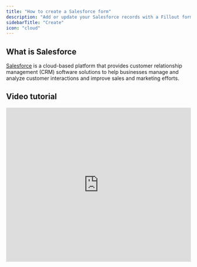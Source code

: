 ```yaml
---
title: "How to create a Salesforce form"
description: "Add or update your Salesforce records with a Fillout form. Embed your forms or share them anywhere via link or QR code."
sidebarTitle: "Create"
icon: "cloud"
---
```


## What is Salesforce

[Salesforce](https://www.salesforce.com/ap/?ref=filloutforms-helparticle) is a cloud-based platform that provides customer relationship management (CRM) software solutions to help businesses manage and analyze customer interactions and improve sales and marketing efforts.

## Video tutorial

<Frame>
  <iframe class="notion-asset-object-fit" src="https://www.loom.com/embed/c9e1d9e4470446fb97501d31b843c472" title="iframe video" frameborder="0" allowfullscreen loading="lazy" scrolling="auto" width="100%" height="420" />
</Frame>

## How it works

### 1. Connect your form to Salesforce

`+ Make a Fillout` or open an existing form. Navigate to **Integrate** page and look for `Salesforce`.

![Screenshot2025 02 12at5 11 15PM Pn](/images/Screenshot2025-02-12at5.11.15PM.png)

Click `Connect to Salesforce` to sign in with your Salesforce account. Then, choose an **object** where you would like to store responses to.

### 2. Map your form fields

Under **Mappings**, match the Salesforce fields on the left with the corresponding questions in your Fillout form using the dropdowns on the right.

<Frame style={{ width: '576px', height: '182px' }}>
  ![Screenshot of the Salesforce form creation page](/images/Screenshot2025-02-12at5.13.12PM.png)
</Frame>

Alternatively, you may choose to create a blank page, and drag and drop `Salesforce fields` in the left sidebar to your form.

<Frame>
  ![Screenshot of the Salesforce form creation page](/images/Screenshot2025-02-12at5.14.20PM.png)
</Frame>

<Check>
  **Good to know:** These fields are automatically [mapped](/additional-integration-mappings) to their corresponding columns on Salesforce.
</Check>

### 3. Publish and share

That's it\! Click `Publish` in the upper right corner and share your link. Form responses will now automatically populate inside your Salesforce database.

## Connect to a salesforce sandbox

After selecting `Salesforce` in the **Integrate** page, tick the `Connect to a sandbox organization` checkbox. Then, click `Connect to Salesforce`.

<Frame style={{ width: '576px', height: '425px' }}>
  ![Screenshot of the Salesforce form creation page](/images/Screenshot2025-05-09at4.39.55PM.png)
</Frame>

## IPs to whitelist

If your Salesforce organization restricts IP addresses for 3rd party app connections, you’ll want to whitelist the following IPs:

```
35.160.120.126
44.233.151.27
34.211.200.85
```

## Updating records from a form

You can create a form that pre-fills with Salesforce data and updates an existing record when submitted:

[Update existing Salesforce records with a form](/salesforce-update-form)

## **Other similar integrations**

<CardGroup cols={3}>
  <Card title="Sync form responses to Monday" icon="columns-3" iconType="regular" color="#FFC738" href="/monday">
    Create leads, orders, projects and custom objects in Monday.
  </Card>
  <Card title="Create a HubSpot form" icon="hubspot" iconType="regular" color="#FFC738" href="/hubspot">
    Create or update existing HubSpot contacts and embed your forms anywhere.
  </Card>
  <Card title="Sync new deals and leads to Pipedrive" icon="handshake" iconType="regular" color="#FFC738" href="/pipedrive">
    Make deals, people, and organizations in Pipedrive with a form.
  </Card>
</CardGroup>

